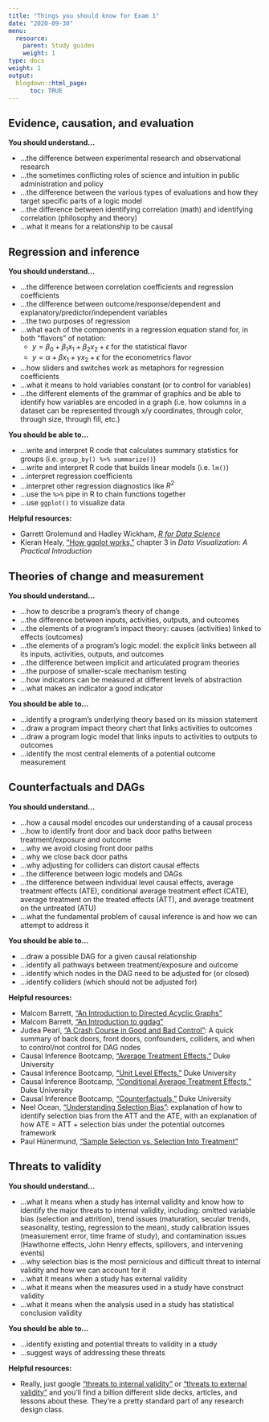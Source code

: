 ```yaml
---
title: "Things you should know for Exam 1"
date: "2020-09-30"
menu:
  resource:
    parent: Study guides
    weight: 1
type: docs
weight: 1
output:
  blogdown::html_page:
      toc: TRUE
---
```


## Evidence, causation, and evaluation

**You should understand…**

- …the difference between experimental research and observational research
- …the sometimes conflicting roles of science and intuition in public administration and policy
- …the difference between the various types of evaluations and how they target specific parts of a logic model
- …the difference between identifying correlation (math) and identifying correlation (philosophy and theory)
- …what it means for a relationship to be causal

## Regression and inference

**You should understand…**

- …the difference between correlation coefficients and regression coefficients
- …the difference between outcome/response/dependent and explanatory/predictor/independent variables
- …the two purposes of regression
- …what each of the components in a regression equation stand for, in both "flavors" of notation: 
    - $y = \beta_0 + \beta_1 x_1 + \beta_2 x_2 + \epsilon$ for the statistical flavor
    - $y = \alpha + \beta x_1 + \gamma x_2 + \epsilon$ for the econometrics flavor
- …how sliders and switches work as metaphors for regression coefficients
- …what it means to hold variables constant (or to control for variables)
- …the different elements of the grammar of graphics and be able to identify how variables are encoded in a graph (i.e. how columns in a dataset can be represented through x/y coordinates, through color, through size, through fill, etc.)

**You should be able to…**

- …write and interpret R code that calculates summary statistics for groups (i.e. `group_by() %>% summarize()`)
- …write and interpret R code that builds linear models (i.e. `lm()`)
- …interpret regression coefficients
- …interpret other regression diagnostics like $R^2$
- …use the `%>%` pipe in R to chain functions together
- …use `ggplot()` to visualize data

**Helpful resources:**

- <i class="fas fa-book"></i> Garrett Grolemund and Hadley Wickham, [*R for Data Science*](https://r4ds.had.co.nz/)
- <i class="fas fa-book"></i> Kieran Healy, ["How ggplot works,"](http://socviz.co/makeplot.html#how-ggplot-works) chapter 3 in *Data Visualization: A Practical Introduction*

## Theories of change and measurement

**You should understand…**

- …how to describe a program's theory of change
- …the difference between inputs, activities, outputs, and outcomes
- …the elements of a program's impact theory: causes (activities) linked to effects (outcomes)
- …the elements of a program's logic model: the explicit links between all its inputs, activities, outputs, and outcomes
- …the difference between implicit and articulated program theories
- …the purpose of smaller-scale mechanism testing
- …how indicators can be measured at different levels of abstraction
- …what makes an indicator a good indicator

**You should be able to…**

- …identify a program's underlying theory based on its mission statement
- …draw a program impact theory chart that links activities to outcomes
- …draw a program logic model that links inputs to activities to outputs to outcomes
-  …identify the most central elements of a potential outcome measurement

## Counterfactuals and DAGs

**You should understand…**

- …how a causal model encodes our understanding of a causal process
- …how to identify front door and back door paths between treatment/exposure and outcome
- …why we avoid closing front door paths
- …why we close back door paths
- …why adjusting for colliders can distort causal effects
- …the difference between logic models and DAGs
- …the difference between individual level causal effects, average treatment effects (ATE), conditional average treatment effect (CATE), average treatment on the treated effects (ATT), and average treatment on the untreated (ATU)
- …what the fundamental problem of causal inference is and how we can attempt to address it

**You should be able to…**

- …draw a possible DAG for a given causal relationship
- …identify all pathways between treatment/exposure and outcome
- …identify which nodes in the DAG need to be adjusted for (or closed)
- …identify colliders (which should not be adjusted for)

**Helpful resources:**

- <i class="fas fa-external-link-square-alt"></i> Malcom Barrett, ["An Introduction to Directed Acyclic Graphs"](https://cran.r-project.org/web/packages/ggdag/vignettes/intro-to-dags.html)
- <i class="fas fa-external-link-square-alt"></i> Malcom Barrett, ["An Introduction to ggdag"](https://cran.r-project.org/web/packages/ggdag/vignettes/intro-to-ggdag.html)
- <i class="fas fa-external-link-square-alt"></i> Judea Pearl, ["A Crash Course in Good and Bad Control"](http://causality.cs.ucla.edu/blog/index.php/2019/08/14/a-crash-course-in-good-and-bad-control/): A quick summary of back doors, front doors, confounders, colliders, and when to control/not control for DAG nodes
- <i class="fab fa-youtube"></i> Causal Inference Bootcamp, ["Average Treatment Effects,"](https://modu.ssri.duke.edu/module/introduction-causal-inference/average-treatment-effect) Duke University
- <i class="fab fa-youtube"></i> Causal Inference Bootcamp, ["Unit Level Effects,"](https://modu.ssri.duke.edu/module/introduction-causal-inference/unit-level-effect) Duke University
- <i class="fab fa-youtube"></i> Causal Inference Bootcamp, ["Conditional Average Treatment Effects,"](https://modu.ssri.duke.edu/module/introduction-causal-inference/conditional-average-treatment-effect) Duke University
- <i class="fab fa-youtube"></i> Causal Inference Bootcamp, ["Counterfactuals,"](https://modu.ssri.duke.edu/module/introduction-causal-inference/counterfactuals) Duke University
- <i class="fas fa-external-link-square-alt"></i> Neel Ocean, ["Understanding Selection Bias"](http://www.neelocean.com/understanding-selection-bias/): explanation of how to identify selection bias from the ATT and the ATE, with an explanation of how ATE = ATT + selection bias under the potential outcomes framework
- <i class="fas fa-external-link-square-alt"></i> Paul Hünermund, ["Sample Selection vs. Selection Into Treatment"](https://p-hunermund.com/2018/10/15/sample-selection-vs-selection-into-treatment/amp/?__twitter_impression=true)

## Threats to validity

**You should understand…**

- …what it means when a study has internal validity and know how to identify the major threats to internal validity, including: omitted variable bias (selection and attrition), trend issues (maturation, secular trends, seasonality, testing, regression to the mean), study calibration issues (measurement error, time frame of study), and contamination issues (Hawthorne effects, John Henry effects, spillovers, and intervening events)
- …why selection bias is the most pernicious and difficult threat to internal validity and how we can account for it
- …what it means when a study has external validity
- …what it means when the measures used in a study have construct validity
- …what it means when the analysis used in a study has statistical conclusion validity

**You should be able to…**

- …identify existing and potential threats to validity in a study
- …suggest ways of addressing these threats

**Helpful resources:**

- Really, just google ["threats to internal validity"](https://www.google.com/search?q=threats+to+internal+validity) or ["threats to external validity"](https://www.google.com/search?q=threats+to+external+validity) and you'll find a billion different slide decks, articles, and lessons about these. They're a pretty standard part of any research design class.
